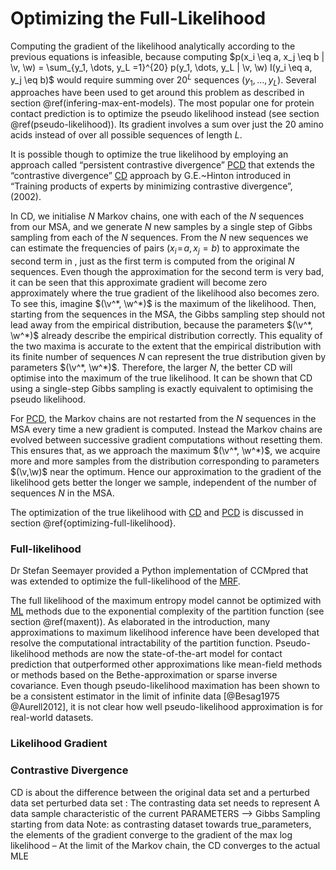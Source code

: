 # Optimizing the Full-Likelihood {#optimizing-full-likelihood}

Computing the gradient of the likelihood analytically according to the previous equations is infeasible, because computing $p(x_i \eq a, x_j \eq b | \v, \w) = \sum_{y_1, \dots, y_L =1}^{20} p(y_1,  \dots, y_L | \v, \w) I(y_i \eq a, y_j \eq b)$ would require summing over $20^L$ sequences $(y_1,\ldots,y_L)$. 
Several approaches have been used to get around this problem as described in section \@ref(infering-max-ent-models). 
The most popular one for protein contact prediction is to optimize the pseudo likelihood instead (see section \@ref(pseudo-likelihood)). 
Its gradient involves a sum over just the 20 amino acids instead of over all possible sequences of length $L$. 

It is possible though to optimize the true likelihood by employing an approach called "persistent contrastive divergence" [PCD](#abbrev) that extends the "contrastive divergence" [CD](#abbrev) approach by G.E.~Hinton introduced in "Training products of experts by minimizing contrastive divergence", \emph{Neural computation} (2002).

In CD, we initialise $N$ Markov chains, one with each of the $N$ sequences from our MSA, and we generate $N$ new samples by a single step of Gibbs sampling from each of the $N$ sequences. From the $N$ new sequences we can estimate the frequencies of pairs $(x_{i}\!=\! a, x_{j}=b)$ to approximate the second term in \eqref{eq:dLLdw_gaps}, just as the first term is computed from the original $N$ sequences. Even though the approximation for the second term is very bad, it can be seen that this approximate gradient will become zero approximately where the true gradient of the likelihood also becomes zero. To see this, imagine $(\v^*, \w^*)$ is the maximum of the likelihood. Then, starting from the sequences in the MSA, the Gibbs sampling step should not lead away from the empirical distribution, because the parameters $(\v^*, \w^*)$  already describe the empirical distribution correctly. This equality of the two maxima is accurate to the extent that the empirical distribution with its finite number of sequences $N$ can represent the true distribution given by parameters $(\v^*, \w^*)$. Therefore, the larger $N$, the better CD will optimise into the maximum of the true likelihood. It can be shown that CD using a single-step Gibbs sampling is exactly equivalent to optimising the pseudo likelihood.

For [PCD](#abbrev), the Markov chains are not restarted from the $N$ sequences in the MSA every time a new gradient is computed. Instead the Markov chains are evolved between successive gradient computations without resetting them. This ensures that, as we approach the maximum $(\v^*, \w^*)$, we acquire more and more samples from the distribution corresponding to parameters $(\v,\w)$ near the optimum. Hence our approximation to the gradient of the likelihood gets better the longer we sample, independent of the number of sequences $N$ in the MSA. 

The optimization of the true likelihood with [CD](#abbrev) and [PCD](#abbrev) is discussed in section \@ref{optimizing-full-likelihood}.

### Full-likelihood

Dr Stefan Seemayer provided a Python implementation of CCMpred that was extended to optimize the full-likelihood of the [MRF](#abbrev).



The full likelihood of the maximum entropy model cannot be optimized with [ML](#abbrev) methods due to the exponential complexity of the partition function (see section \@ref(maxent)).
As elaborated in the introduction, many approximations to maximum likelihood inference have been developed that resolve the computational intractability of the partition function. 
Pseudo-likelihood methods are now the state-of-the-art model for contact prediction that outperformed other approximations like mean-field methods or methods based on the Bethe-approximation or sparse inverse covariance. 
Even though pseudo-likelihood maximation has been shown to be a consistent estimator in the limit of infinite data [@Besag1975 @Aurell2012], it is not clear how well pseudo-likelihood approximation is for real-world datasets. 



### Likelihood Gradient

### Contrastive Divergence

CD is about the difference between the original data set and a perturbed data set 
perturbed data set : The contrasting data set needs to represent A data sample characteristic of the current PARAMETERS --> Gibbs Sampling starting from data
Note: as contrasting dataset towards true_parameters, the elements of the gradient converge to the gradient of the max log likelihood
– At the limit of the Markov chain, the CD converges to the actual MLE
